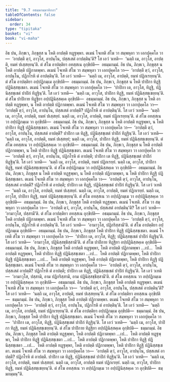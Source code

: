 ```yaml
---
title: "9.7 อธมฺมกมฺมาทิกถา"
tableOfContents: false
sidebar:
  order: 34
type: "tipitaka"
basket: "vi"
book: "vi-maha"
---
```



<DynamicBreadcrumb />

<Division number="397" book="vi-maha">

<Paragraph number="1814" book="vi-maha">
อิธ ปน, ภิกฺขเว, ภิกฺขุสฺส น โหติ อาปตฺติ ทฏฺฐพฺพา. ตเมนํ โจเทติ สํโฆ วา สมฺพหุลา วา เอกปุคฺคโล วา—  ‘อาปตฺตึ ตฺวํ, อาวุโส, อาปนฺโน, ปสฺสเสตํ อาปตฺตินฺ’ติ? โส เอวํ วเทติ—  ‘นตฺถิ เม, อาวุโส, อาปตฺติ, ยมหํ ปเสฺสยฺยนฺ’ติ. ตํ สํโฆ อาปตฺติยา อทสฺสเน อุกฺขิปติ—  อธมฺมกมฺมํ.
</Paragraph>

<Paragraph number="1815" book="vi-maha">
อิธ ปน, ภิกฺขเว, ภิกฺขุสฺส น โหติ อาปตฺติ ปฏิกาตพฺพา. ตเมนํ โจเทติ สํโฆ วา สมฺพหุลา วา เอกปุคฺคโล วา—  ‘อาปตฺตึ ตฺวํ, อาวุโส, อาปนฺโน, ปฏิกโรหิ ตํ อาปตฺตินฺ’ติ. โส เอวํ วเทติ—  ‘นตฺถิ เม, อาวุโส, อาปตฺติ, ยมหํ ปฏิกเรยฺยนฺ’ติ. ตํ สํโฆ อาปตฺติยา อปฺปฏิกมฺเม อุกฺขิปติ—  อธมฺมกมฺมํ.
</Paragraph>

<Paragraph number="1816" book="vi-maha">
อิธ ปน, ภิกฺขเว, ภิกฺขุสฺส น โหติ ปาปิกา ทิฏฺฐิ ปฏินิสฺสชฺเชตา. ตเมนํ โจเทติ สํโฆ วา สมฺพหุลา วา เอกปุคฺคโล วา—  ‘ปาปิกา เต, อาวุโส, ทิฏฺฐิ, ปฏินิสฺสชฺเชตํ ปาปิกํ ทิฏฺฐินฺ’ติ. โส เอวํ วเทติ—  ‘นตฺถิ เม, อาวุโส, ปาปิกา ทิฏฺฐิ, ยมหํ ปฏินิสฺสชฺเชยฺยนฺ’ติ. ตํ สํโฆ ปาปิกาย ทิฏฺฐิยา อปฺปฏินิสฺสคฺเค อุกฺขิปติ—  อธมฺมกมฺมํ.
</Paragraph>

<Paragraph number="1817" book="vi-maha">
อิธ ปน, ภิกฺขเว, ภิกฺขุสฺส น โหติ อาปตฺติ ทฏฺฐพฺพา, น โหติ อาปตฺติ ปฏิกาตพฺพา. ตเมนํ โจเทติ สํโฆ วา สมฺพหุลา วา เอกปุคฺคโล วา—  ‘อาปตฺตึ ตฺวํ, อาวุโส, อาปนฺโน, ปสฺสเสตํ อาปตฺตึ? ปฏิกโรหิ ตํ อาปตฺตินฺ’ติ. โส เอวํ วเทติ—  ‘นตฺถิ เม, อาวุโส, อาปตฺติ, ยมหํ ปเสฺสยฺยํ. นตฺถิ เม, อาวุโส, อาปตฺติ, ยมหํ ปฏิกเรยฺยนฺ’ติ. ตํ สํโฆ อทสฺสเน วา อปฺปฏิกมฺเม วา อุกฺขิปติ—  อธมฺมกมฺมํ.
</Paragraph>

<Paragraph number="1818" book="vi-maha">
อิธ ปน, ภิกฺขเว, ภิกฺขุสฺส น โหติ อาปตฺติ ทฏฺฐพฺพา, น โหติ ปาปิกา ทิฏฺฐิ ปฏินิสฺสชฺเชตา. ตเมนํ โจเทติ สํโฆ วา สมฺพหุลา วา เอกปุคฺคโล วา—  ‘อาปตฺตึ ตฺวํ, อาวุโส, อาปนฺโน, ปสฺสเสตํ อาปตฺตึ? ปาปิกา เต ทิฏฺฐิ, ปฏินิสฺสชฺเชตํ ปาปิกํ ทิฏฺฐินฺ’ติ. โส เอวํ วเทติ—  ‘นตฺถิ เม, อาวุโส, อาปตฺติ, ยมหํ ปเสฺสยฺยํ; นตฺถิ เม, อาวุโส, ปาปิกา ทิฏฺฐิ, ยมหํ ปฏินิสฺสชฺเชยฺยนฺ’ติ. ตํ สํโฆ อทสฺสเน วา อปฺปฏินิสฺสคฺเค วา อุกฺขิปติ—  อธมฺมกมฺมํ.
</Paragraph>

<Paragraph number="1819" book="vi-maha">
อิธ ปน, ภิกฺขเว, ภิกฺขุสฺส น โหติ อาปตฺติ ปฏิกาตพฺพา, น โหติ ปาปิกา ทิฏฺฐิ ปฏินิสฺสชฺเชตา. ตเมนํ โจเทติ สํโฆ วา สมฺพหุลา วา เอกปุคฺคโล วา—  ‘อาปตฺตึ ตฺวํ, อาวุโส, อาปนฺโน, ปฏิกโรหิ ตํ อาปตฺตึ; ปาปิกา เต ทิฏฺฐิ, ปฏินิสฺสชฺเชตํ ปาปิกํ ทิฏฺฐินฺ’ติ. โส เอวํ วเทติ—  ‘นตฺถิ เม, อาวุโส, อาปตฺติ, ยมหํ ปฏิกเรยฺยํ. นตฺถิ เม, อาวุโส, ปาปิกา ทิฏฺฐิ, ยมหํ ปฏินิสฺสชฺเชยฺยนฺ’ติ. ตํ สํโฆ อปฺปฏิกมฺเม วา อปฺปฏินิสฺสคฺเค วา อุกฺขิปติ—  อธมฺมกมฺมํ.
</Paragraph>

<Paragraph number="1820" book="vi-maha">
อิธ ปน, ภิกฺขเว, ภิกฺขุสฺส น โหติ อาปตฺติ ทฏฺฐพฺพา, น โหติ อาปตฺติ ปฏิกาตพฺพา, น โหติ ปาปิกา ทิฏฺฐิ ปฏินิสฺสชฺเชตา. ตเมนํ โจเทติ สํโฆ วา สมฺพหุลา วา เอกปุคฺคโล วา—  ‘อาปตฺตึ ตฺวํ, อาวุโส, อาปนฺโน, ปสฺสเสตํ อาปตฺตึ? ปฏิกโรหิ ตํ อาปตฺตึ; ปาปิกา เต ทิฏฺฐิ, ปฏินิสฺสชฺเชตํ ปาปิกํ ทิฏฺฐินฺ’ติ. โส เอวํ วเทติ—  ‘นตฺถิ เม, อาวุโส, อาปตฺติ, ยมหํ ปเสฺสยฺยํ. นตฺถิ เม, อาวุโส, อาปตฺติ, ยมหํ ปฏิกเรยฺยํ. นตฺถิ เม, อาวุโส, ปาปิกา ทิฏฺฐิ, ยมหํ ปฏินิสฺสชฺเชยฺยนฺ’ติ. ตํ สํโฆ อทสฺสเน วา อปฺปฏิกมฺเม วา อปฺปฏินิสฺสคฺเค วา อุกฺขิปติ—  อธมฺมกมฺมํ.
</Paragraph>

</Division>
<Division number="398" book="vi-maha">

<Paragraph number="1821" book="vi-maha">
อิธ ปน, ภิกฺขเว, ภิกฺขุสฺส โหติ อาปตฺติ ทฏฺฐพฺพา. ตเมนํ โจเทติ. สํโฆ วา สมฺพหุลา วา เอกปุคฺคโล วา—  ‘อาปตฺตึ ตฺวํ, อาวุโส, อาปนฺโน, ปสฺสเสตํ อาปตฺตินฺ’ติ? โส เอวํ วเทติ—  ‘อามาวุโส, ปสฺสามี’ติ. ตํ สํโฆ อาปตฺติยา อทสฺสเน อุกฺขิปติ—  อธมฺมกมฺมํ.
</Paragraph>

<Paragraph number="1822" book="vi-maha">
อิธ ปน, ภิกฺขเว, ภิกฺขุสฺส โหติ อาปตฺติ ปฏิกาตพฺพา. ตเมนํ โจเทติ สํโฆ วา สมฺพหุลา วา เอกปุคฺคโล วา—  ‘อาปตฺตึ ตฺวํ, อาวุโส, อาปนฺโน, ปฏิกโรหิ ตํ อาปตฺตินฺ’ติ. โส เอวํ วเทติ—  ‘อามาวุโส, ปฏิกริสฺสามี’ติ. ตํ สํโฆ อาปตฺติยา อปฺปฏิกมฺเม อุกฺขิปติ—  อธมฺมกมฺมํ.
</Paragraph>

<Paragraph number="1823" book="vi-maha">
อิธ ปน, ภิกฺขเว, ภิกฺขุสฺส โหติ ปาปิกา ทิฏฺฐิ ปฏินิสฺสชฺเชตา. ตเมนํ โจเทติ สํโฆ วา สมฺพหุลา วา เอกปุคฺคโล วา—  ‘ปาปิกา เต, อาวุโส, ทิฏฺฐิ; ปฏินิสฺสชฺเชตํ ปาปิกํ ทิฏฺฐินฺ’ติ. โส เอวํ วเทติ—  ‘อามาวุโส, ปฏินิสฺสชฺชิสฺสามี’ติ. ตํ สํโฆ ปาปิกาย ทิฏฺฐิยา อปฺปฏินิสฺสคฺเค อุกฺขิปติ—  อธมฺมกมฺมํ.
</Paragraph>

<Paragraph number="1824" book="vi-maha">
อิธ ปน, ภิกฺขเว, ภิกฺขุสฺส โหติ อาปตฺติ ทฏฺฐพฺพา, โหติ อาปตฺติ ปฏิกาตพฺพา …เป…  โหติ อาปตฺติ ทฏฺฐพฺพา, โหติ ปาปิกา ทิฏฺฐิ ปฏินิสฺสชฺเชตา …เป…  โหติ อาปตฺติ ปฏิกาตพฺพา, โหติ ปาปิกา ทิฏฺฐิ ปฏินิสฺสชฺเชตา …เป…  โหติ อาปตฺติ ทฏฺฐพฺพา, โหติ อาปตฺติ ปฏิกาตพฺพา, โหติ ปาปิกา ทิฏฺฐิ ปฏินิสฺสชฺเชตา. ตเมนํ โจเทติ สํโฆ วา สมฺพหุลา วา เอกปุคฺคโล วา—  ‘อาปตฺตึ ตฺวํ, อาวุโส, อาปนฺโน, ปสฺสเสตํ อาปตฺตึ? ปฏิกโรหิ ตํ อาปตฺตึ; ปาปิกา เต ทิฏฺฐิ, ปฏินิสฺสชฺเชตํ ปาปิกํ ทิฏฺฐินฺ’ติ. โส เอวํ วเทติ—  ‘อามาวุโส, ปสฺสามิ, อาม ปฏิกริสฺสามิ, อาม ปฏินิสฺสชฺชิสฺสามี’ติ. ตํ สํโฆ อทสฺสเน วา อปฺปฏิกมฺเม วา อปฺปฏินิสฺสคฺเค วา อุกฺขิปติ—  อธมฺมกมฺมํ.
</Paragraph>

</Division>
<Division number="399" book="vi-maha">

<Paragraph number="1825" book="vi-maha">
อิธ ปน, ภิกฺขเว, ภิกฺขุสฺส โหติ อาปตฺติ ทฏฺฐพฺพา. ตเมนํ โจเทติ สํโฆ วา สมฺพหุลา วา เอกปุคฺคโล วา—  ‘อาปตฺตึ ตฺวํ, อาวุโส, อาปนฺโน, ปสฺสเสตํ อาปตฺตินฺ’ติ? โส เอวํ วเทติ—  ‘นตฺถิ เม, อาวุโส, อาปตฺติ, ยมหํ ปเสฺสยฺยนฺ’ติ. ตํ สํโฆ อาปตฺติยา อทสฺสเน อุกฺขิปติ—  ธมฺมกมฺมํ.
</Paragraph>

<Paragraph number="1826" book="vi-maha">
อิธ ปน, ภิกฺขเว, ภิกฺขุสฺส โหติ อาปตฺติ ปฏิกาตพฺพา. ตเมนํ โจเทติ สํโฆ วา สมฺพหุลา วา เอกปุคฺคโล วา—  ‘อาปตฺตึ ตฺวํ, อาวุโส, อาปนฺโน, ปฏิกโรหิ ตํ อาปตฺตินฺ’ติ. โส เอวํ วเทติ—  ‘นตฺถิ เม, อาวุโส, อาปตฺติ, ยมหํ ปฏิกเรยฺยนฺ’ติ. ตํ สํโฆ อาปตฺติยา อปฺปฏิกมฺเม อุกฺขิปติ—  ธมฺมกมฺมํ.
</Paragraph>

<Paragraph number="1827" book="vi-maha">
อิธ ปน, ภิกฺขเว, ภิกฺขุสฺส โหติ ปาปิกา ทิฏฺฐิ ปฏินิสฺสชฺเชตา. ตเมนํ โจเทติ สํโฆ วา สมฺพหุลา วา เอกปุคฺคโล วา—  ‘ปาปิกา เต, อาวุโส, ทิฏฺฐิ, ปฏินิสฺสชฺเชตํ ปาปิกํ ทิฏฺฐินฺ’ติ. โส เอวํ วเทติ—  ‘นตฺถิ เม, อาวุโส, ปาปิกา ทิฏฺฐิ, ยมหํ ปฏินิสฺสชฺเชยฺยนฺ’ติ. ตํ สํโฆ ปาปิกาย ทิฏฺฐิยา อปฺปฏินิสฺสคฺเค อุกฺขิปติ—  ธมฺมกมฺมํ.
</Paragraph>

<Paragraph number="1828" book="vi-maha">
อิธ ปน, ภิกฺขเว, ภิกฺขุสฺส โหติ อาปตฺติ ทฏฺฐพฺพา, โหติ อาปตฺติ ปฏิกาตพฺพา …เป…  โหติ อาปตฺติ ทฏฺฐพฺพา, โหติ ปาปิกา ทิฏฺฐิ ปฏินิสฺสชฺเชตา …เป…  โหติ อาปตฺติ ปฏิกาตพฺพา, โหติ ปาปิกา ทิฏฺฐิ ปฏินิสฺสชฺเชตา …เป…  โหติ อาปตฺติ ทฏฺฐพฺพา, โหติ อาปตฺติ ปฏิกาตพฺพา, โหติ ปาปิกา ทิฏฺฐิ ปฏินิสฺสชฺเชตา. ตเมนํ โจเทติ สํโฆ วา สมฺพหุลา วา เอกปุคฺคโล วา—  ‘อาปตฺตึ ตฺวํ, อาวุโส, อาปนฺโน, ปสฺสเสตํ อาปตฺตึ? ปฏิกโรหิ ตํ อาปตฺตึ. ปาปิกา เต ทิฏฺฐิ, ปฏินิสฺสชฺเชตํ ปาปิกํ ทิฏฺฐินฺ’ติ. โส เอวํ วเทติ—  ‘นตฺถิ เม, อาวุโส, อาปตฺติ, ยมหํ ปเสฺสยฺยํ. นตฺถิ เม, อาวุโส, อาปตฺติ ยมหํ ปฏิกเรยฺยํ. นตฺถิ เม, อาวุโส, ปาปิกา ทิฏฺฐิ, ยมหํ ปฏินิสฺสชฺเชยฺยนฺ’ติ. ตํ สํโฆ อทสฺสเน วา อปฺปฏิกมฺเม วา อปฺปฏินิสฺสคฺเค วา อุกฺขิปติ—  ธมฺมกมฺมนฺ”ติ.
</Paragraph>
</Division>